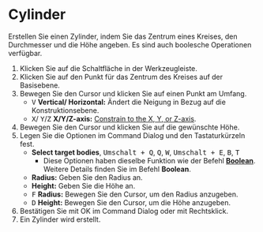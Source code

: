
# Cylinder

<Reference shortcut='Umschalt + C' command='Cylinder' button='Werkzeugleiste' />

Erstellen Sie einen Zylinder, indem Sie das Zentrum eines Kreises, den Durchmesser und die Höhe angeben. Es sind auch boolesche Operationen verfügbar.

1. Klicken Sie auf die Schaltfläche <ButtonIcon type="button-cylinder" /> in der Werkzeugleiste.
2. Klicken Sie auf den Punkt für das Zentrum des Kreises auf der Basisebene.
3. Bewegen Sie den Cursor und klicken Sie auf einen Punkt am Umfang.
   - <kbd>V</kbd> **Vertical/ Horizontal:** Ändert die Neigung in Bezug auf die Konstruktionsebene.
   - <kbd>X</kbd>/ <kbd>Y</kbd>/<kbd>Z</kbd> **X/Y/Z-axis:** [Constrain to the X, Y, or Z-axis](./sketching-essentials#constrain-to-an-axis).
4. Bewegen Sie den Cursor und klicken Sie auf die gewünschte Höhe.
5. Legen Sie die Optionen im Command Dialog und den Tastaturkürzeln fest.
   - **Select target bodies**, <kbd>Umschalt + Q</kbd>, <kbd>Q</kbd>, <kbd>W</kbd>, <kbd>Umschalt + E</kbd>, <kbd>B</kbd>, <kbd>T</kbd>
      - Diese Optionen haben dieselbe Funktion wie der Befehl [**Boolean**](../solid/boolean). Weitere Details finden Sie im Befehl **Boolean**.
   - **Radius:** Geben Sie den Radius an.
   - **Height:** Geben Sie die Höhe an.
   - <kbd>F</kbd> **Radius:** Bewegen Sie den Cursor, um den Radius anzugeben.
   - <kbd>D</kbd> **Height:** Bewegen Sie den Cursor, um die Höhe anzugeben.
6. Bestätigen Sie mit OK im Command Dialog oder mit Rechtsklick.
7. Ein Zylinder wird erstellt.

<VideoPlayer fileName="cylinder"/>
